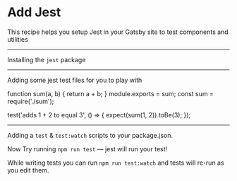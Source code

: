 # Add Jest

This recipe helps you setup Jest in your Gatsby site to test components and utilities

<Config
  name="gasbyjs/add-jest"
/>

---

Installing the `jest` package

<InstallPackages name="jest" dev={true} />

---

<Meta stepType="example" />

Adding some jest test files for you to play with

<WriteFile path="src/jest-example/sum.js">
function sum(a, b) {
  return a + b;
}
module.exports = sum;
</WriteFile>

<WriteFile path="src/jest-example/sum.test.js">
const sum = require('./sum');

test('adds 1 + 2 to equal 3', () => {
  expect(sum(1, 2)).toBe(3);
});
</WriteFile>

---

Adding a `test` & `test:watch` scripts to your package.json.

Now Try running `npm run test` — jest will run your test!

While writing tests you can run `npm run test:watch` and tests will re-run
as you edit them.

<SetNpmScript
  name="test"
  command="jest"
/>

<SetNpmScript
  name="test:watch"
  command="jest --watch"
/>

